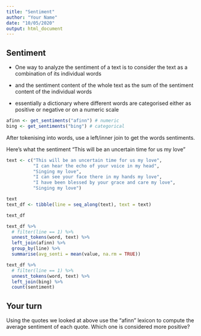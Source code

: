 ```yaml
---
title: "Sentiment"
author: "Your Name"
date: "10/05/2020"
output: html_document
---
```


## Sentiment

- One way to analyze the sentiment of a text is to consider the text as a combination of its individual words 

- and the sentiment content of the whole text as the sum of the sentiment content of the individual words

- essentially a dictionary where different words are categorised either as
positive or negative or on a numeric scale

```r
afinn <- get_sentiments("afinn") # numeric
bing <- get_sentiments("bing") # categorical
```


After tokenising into words, use a left/inner join to get the words sentiments.

Here's what the sentiment "This will be an uncertain time for us my love"

```r

text <- c("This will be an uncertain time for us my love",
          "I can hear the echo of your voice in my head",
          "Singing my love",
          "I can see your face there in my hands my love",
          "I have been blessed by your grace and care my love",
          "Singing my love")

text
text_df <- tibble(line = seq_along(text), text = text)

text_df
```


```r
text_df %>% 
  # filter(line == 1) %>%
  unnest_tokens(word, text) %>% 
  left_join(afinn) %>% 
  group_by(line) %>%
  summarise(avg_senti = mean(value, na.rm = TRUE))
```

```r
text_df %>% 
  # filter(line == 1) %>%
  unnest_tokens(word, text) %>% 
  left_join(bing) %>% 
  count(sentiment)
```

## Your turn

Using the quotes we looked at above use the "afinn" lexicon to compute the
average sentiment of each quote. Which one is considered more positive?


